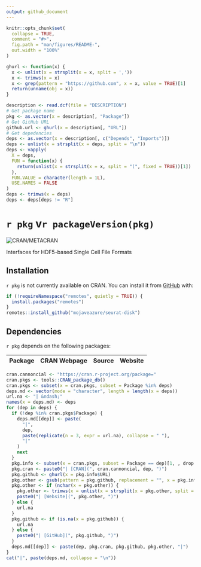 ```yaml
---
output: github_document
---
```


<!-- README.md is generated from README.Rmd. Please edit that file -->

```r
knitr::opts_chunk$set(
  collapse = TRUE,
  comment = "#>",
  fig.path = "man/figures/README-",
  out.width = "100%"
)
```

```r
ghurl <- function(x) {
  x <- unlist(x = strsplit(x = x, split = ','))
  x <- trimws(x = x)
  x <- grep(pattern = "https://github.com", x = x, value = TRUE)[1]
  return(unname(obj = x))
}
```

```r
description <- read.dcf(file = "DESCRIPTION")
# Get package name
pkg <- as.vector(x = description[, "Package"])
# Get GitHub URL
github.url <- ghurl(x = description[, "URL"])
# Get depedencies
deps <- as.vector(x = description[, c("Depends", "Imports")])
deps <- unlist(x = strsplit(x = deps, split = "\n"))
deps <- vapply(
  X = deps,
  FUN = function(x) {
    return(unlist(x = strsplit(x = x, split = "(", fixed = TRUE))[1])
  },
  FUN.VALUE = character(length = 1L),
  USE.NAMES = FALSE
)
deps <- trimws(x = deps)
deps <- deps[deps != "R"]
```

# `r pkg` v`r packageVersion(pkg)`

<!-- badges: start -->
![CRAN/METACRAN](https://img.shields.io/cran/v/`r pkg`)
<!-- badges: end -->

Interfaces for HDF5-based Single Cell File Formats

## Installation

`r pkg` is not currently available on CRAN.
You can install it from [GitHub](`r github.url`) with:

``` r
if (!requireNamespace("remotes", quietly = TRUE)) {
  install.packages("remotes")
}
remotes::install_github("mojaveazure/seurat-disk")
```

## Dependencies

`r pkg` depends on the following packages:

| Package | CRAN Webpage | Source | Website |
|:-------:|:------------:|:------:|:-------:|
```r
cran.cannoncial <- "https://cran.r-project.org/package="
cran.pkgs <- tools::CRAN_package_db()
cran.pkgs <- subset(x = cran.pkgs, subset = Package %in% deps)
deps.md <- vector(mode = "character", length = length(x = deps))
url.na <- "| &ndash;"
names(x = deps.md) <- deps
for (dep in deps) {
  if (!dep %in% cran.pkgs$Package) {
    deps.md[[dep]] <- paste(
      "|", 
      dep, 
      paste(replicate(n = 3, expr = url.na), collapse = " "),
      "|"
    )
    next
  }
  pkg.info <- subset(x = cran.pkgs, subset = Package == dep)[1, , drop = FALSE]
  pkg.cran <- paste0("| [CRAN](", cran.cannoncial, dep, ")")
  pkg.github <- ghurl(x = pkg.info$URL)
  pkg.other <- gsub(pattern = pkg.github, replacement = "", x = pkg.info$URL)
  pkg.other <- if (nchar(x = pkg.other)) {
    pkg.other <- trimws(x = unlist(x = strsplit(x = pkg.other, split = ","))[1])
    paste0("| [Website](", pkg.other, ")")
  } else {
    url.na
  }
  pkg.github <- if (is.na(x = pkg.github)) {
    url.na
  } else {
    paste0("| [GitHub](", pkg.github, ")")
  }
  deps.md[[dep]] <- paste(dep, pkg.cran, pkg.github, pkg.other, "|")
}
cat("|", paste(deps.md, collapse = "\n"))
```
